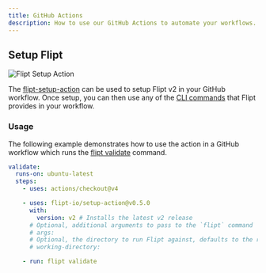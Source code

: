 ```yaml
---
title: GitHub Actions
description: How to use our GitHub Actions to automate your workflows.
---
```


## Setup Flipt

![Flipt Setup Action](/v2/images/tooling/setup-action.png)

The [flipt-setup-action](https://github.com/marketplace/actions/flipt-setup-action) can be used to setup Flipt v2 in your GitHub workflow. Once setup, you can then use any of the [CLI commands](/v2/cli/overview) that Flipt provides in your workflow.

### Usage

The following example demonstrates how to use the action in a GitHub workflow which runs the [flipt validate](/v2/cli/commands/validate) command.

```yaml
validate:
  runs-on: ubuntu-latest
  steps:
    - uses: actions/checkout@v4

    - uses: flipt-io/setup-action@v0.5.0
      with:
        version: v2 # Installs the latest v2 release
      # Optional, additional arguments to pass to the `flipt` command
      # args:
      # Optional, the directory to run Flipt against, defaults to the repository root
      # working-directory:

    - run: flipt validate
```
